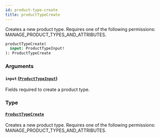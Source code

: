 ```yaml
---
id: product-type-create
title: productTypeCreate
---
```


Creates a new product type. Requires one of the following permissions: MANAGE_PRODUCT_TYPES_AND_ATTRIBUTES.

```graphql
productTypeCreate(
  input: ProductTypeInput!
): ProductTypeCreate
```

### Arguments

#### `input` ([`ProductTypeInput`](../../../developer/api-reference/inputs/product-type-input))

Fields required to create a product type.

### Type

#### [`ProductTypeCreate`](../../../developer/api-reference/objects/product-type-create)

Creates a new product type. Requires one of the following permissions: MANAGE_PRODUCT_TYPES_AND_ATTRIBUTES.
